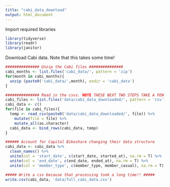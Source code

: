 ```yaml
---
title: "cabi_data_download"
output: html_document
---
```


Import required libraries
```r
library(tidyverse)
library(readr)
library(janitor)
```


Download Cabi data. Note that this takes some time!
```r
############### Unzip the Cabi files ###############
cabi_months <- list.files('cabi_data/', pattern = 'zip')
for(month in cabi_months){
  unzip (paste0('cabi_data/',month), exdir = 'cabi_data')
}

############### Read in the csvs. NOTE THESE NEXT TWO STEPS TAKE A FEW MINUTES! ###############
cabi_files <- list.files('data/cabi_data_downloaded/', pattern = 'csv')
cabi_data <- c()
for(file in cabi_files){
  temp <- read_csv(paste0('data/cabi_data_downloaded/', file)) %>% 
    mutate(file = file) %>% 
    mutate_all(as.character)
  cabi_data <- bind_rows(cabi_data, temp)
}

###### Account for Capital Bikeshare changing their data structure
cabi_data <- cabi_data %>% 
  clean_names() %>% 
  unite(col = 'start_date', c(start_date, started_at), na.rm = T) %>% 
  unite(col = 'end_date', c(end_date, ended_at), na.rm = T) %>%
  unite(col = 'member_type', c(member_type, member_casual), na.rm = T)

##### Write a csv because that processing took a long time!! #####
write.csv(cabi_data, 'data/full_cabi_data.csv')
```

